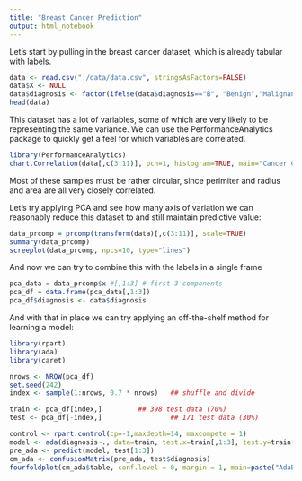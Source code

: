 ```yaml
---
title: "Breast Cancer Prediction"
output: html_notebook
---
```


Let's start by pulling in the breast cancer dataset,
which is already tabular with labels.

```r
data <- read.csv("./data/data.csv", stringsAsFactors=FALSE)
data$X <- NULL
data$diagnosis <- factor(ifelse(data$diagnosis=="B", "Benign","Malignant"))
head(data)
```

This dataset has a lot of variables, some of which are
very likely to be representing the same variance.
We can use the PerformanceAnalytics package to quickly get
a feel for which variables are correlated.

```r
library(PerformanceAnalytics)
chart.Correlation(data[,c(3:11)], pch=1, histogram=TRUE, main="Cancer Correlations")
```

Most of these samples must be rather circular, since perimiter and
radius and area are all very closely correlated.

Let's try applying PCA and see how many axis of variation we can
reasonably reduce this dataset to and still maintain predictive value:

```r
data_prcomp = prcomp(transform(data)[,c(3:11)], scale=TRUE)
summary(data_prcomp)
screeplot(data_prcomp, npcs=10, type="lines")
```

And now we can try to combine this with the labels in a single frame

```r
pca_data = data_prcomp$x #[,1:3] # first 3 components
pca_df = data.frame(pca_data[,1:3])
pca_df$diagnosis <- data$diagnosis
```

And with that in place we can try applying an off-the-shelf method
for learning a model:

```r
library(rpart)
library(ada)
library(caret)

nrows <- NROW(pca_df)
set.seed(242)
index <- sample(1:nrows, 0.7 * nrows)	## shuffle and divide

train <- pca_df[index,]			## 398 test data (70%)
test <- pca_df[-index,]  		        ## 171 test data (30%)

control <- rpart.control(cp=-1,maxdepth=14, maxcompete = 1)
model <- ada(diagnosis~., data=train, test.x=train[,1:3], test.y=train[,4], type="gentle", control=control, iter=100)
pre_ada <- predict(model, test[1:3])
cm_ada <- confusionMatrix(pre_ada, test$diagnosis)
fourfoldplot(cm_ada$table, conf.level = 0, margin = 1, main=paste("AdaBoost (",round(cm_ada$overall[1]*100),"%)",sep=""))
```